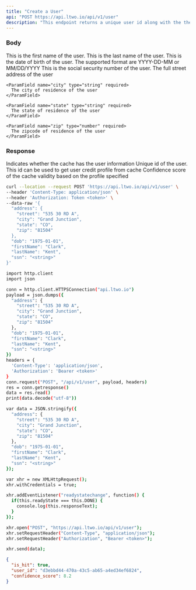 ```yaml
---
title: "Create a User"
api: "POST https://api.ltwo.io/api/v1/user"
description: "This endpoint returns a unique user id along with the the information on the cache availability of the user with the confidence score"
---
```


### Body

<ParamField body="firstName" type="string" required>
  This is the first name of the user.
</ParamField>

<ParamField body="lastName" type="string" required>
  This is the last name of the user.
</ParamField>

<ParamField body="dob" type="string" required>
  This is the date of birth of the user. The supported format are YYYY-DD-MM or MM/DD/YYYY
</ParamField>

<ParamField body="ssn" type="string" optional>
  This is the social security number of the user.
</ParamField>

<ParamField body="address" type="Address Object" required>
  <Expandable title="properties">
    <ParamField name="street" type="string" required>
      The full street address of the user
    </ParamField>

    <ParamField name="city" type="string" required>
      The city of residence of the user
    </ParamField>

    <ParamField name="state" type="string" required>
      The state of residence of the user
    </ParamField>

    <ParamField name="zip" type="number" required>
      The zipcode of residence of the user
    </ParamField>
  </Expandable>
</ParamField>

### Response

<ResponseField name="is_hit" type="boolean" required>
  Indicates whether the cache has the user information
</ResponseField>

<ResponseField name="user_id" type="string">
  Unique id of the user. This id can be used to get user credit profile from cache
</ResponseField>

<ResponseField name="confidence_score" type="decimal">
  Confidence score of the cache validity based on the profile specified
</ResponseField>

<RequestExample>

```bash cURL
curl --location --request POST 'https://api.ltwo.io/api/v1/user' \
--header 'Content-Type: application/json' \
--header 'Authorization: Token <token>' \
--data-raw '{
  "address": {
    "street": "535 30 RD A",
    "city": "Grand Junction",
    "state": "CO",
    "zip": "81504"
  },
  "dob": "1975-01-01",
  "firstName": "Clark",
  "lastName": "Kent",
  "ssn": "<string>"
}'
```

``` bash Python
import http.client
import json

conn = http.client.HTTPSConnection("api.ltwo.io")
payload = json.dumps({
  "address": {
    "street": "535 30 RD A",
    "city": "Grand Junction",
    "state": "CO",
    "zip": "81504"
  },
  "dob": "1975-01-01",
  "firstName": "Clark",
  "lastName": "Kent",
  "ssn": "<string>"
})
headers = {
  'Content-Type': 'application/json',
  'Authorization': 'Bearer <token>'
}
conn.request("POST", "/api/v1/user", payload, headers)
res = conn.getresponse()
data = res.read()
print(data.decode("utf-8"))
```

``` bash JavaScript
var data = JSON.stringify({
  "address": {
    "street": "535 30 RD A",
    "city": "Grand Junction",
    "state": "CO",
    "zip": "81504"
  },
  "dob": "1975-01-01",
  "firstName": "Clark",
  "lastName": "Kent",
  "ssn": "<string>"
});

var xhr = new XMLHttpRequest();
xhr.withCredentials = true;

xhr.addEventListener("readystatechange", function() {
  if(this.readyState === this.DONE) {
    console.log(this.responseText);
  }
});

xhr.open("POST", "https://api.ltwo.io/api/v1/user");
xhr.setRequestHeader("Content-Type", "application/json");
xhr.setRequestHeader("Authorization", "Bearer <token>");

xhr.send(data);
```

</RequestExample>

<ResponseExample>

```json Response
{
  "is_hit": true,
  "user_id": "d3ebbd44-470a-43c5-ab65-a4ed34ef6824",
  "confidence_score": 8.2
}
```

</ResponseExample>
